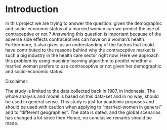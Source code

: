 
# Introduction


In this project we are trying to answer the question: given the demographic and socio-economic status of a married woman can we predict the use of contraceptive or not ? Answering this question is important because of the adverse side effects contraceptives can have on a woman's health. Furthermore, it also gives us an understanding of the factors that could have contributed to the reasons behind why the contraceptive market is such a big industry in the health care sector right now. Here we approach this problem by using machine learning algorithm to predict whether a married woman prefers to use contraceptive or not given her demographic and socio-economic status.

Disclaimer:

The study is limited to the data collected back in 1987, in Indonesia. The whole analysis and model is based on this data-set and in no way, should be used in general sense. This study is just for academic purposes and should be used with caution when applying to "married-women in general" and to "different geographies". The data is dated, and the global scenarios has changed a lot since then.Hence, no conclusive remarks should be made.

